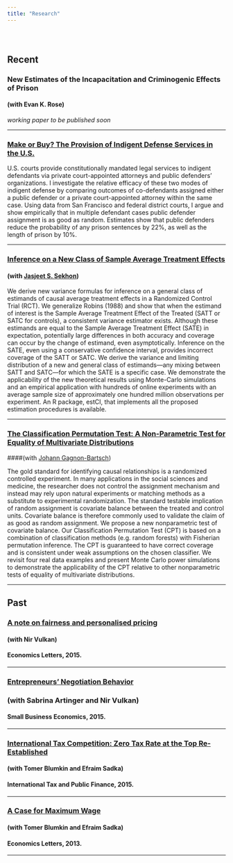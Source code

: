 ```yaml
---
title: "Research"
---
```



<br>

# {.tabset .tabset-fade .tabset-pills} 

## Recent

### New Estimates of the Incapacitation and Criminogenic Effects of Prison
#### (with Evan K. Rose)

*working paper to be published soon*

---

<!-- --- -->

### <a href="https://papers.ssrn.com/sol3/papers.cfm?abstract_id=2816622" target="_blank">Make or Buy? The Provision of Indigent Defense Services in the U.S. </a>

U.S. courts provide constitutionally mandated legal services to indigent defendants via private court-appointed attorneys and public defenders' organizations. I investigate the relative efficacy of these two modes of indigent defense by comparing outcomes of co-defendants assigned either a public defender or a private court-appointed attorney within the same case. Using data from San Francisco and federal district courts, I argue and show empirically that in multiple defendant cases public defender assignment is as good as random. Estimates show that public defenders reduce the probability of any prison sentences by 22%, as well as the length of prison by 10%.  

---

### <a href="https://arxiv.org/abs/1708.02140" target="_blank">Inference on a New Class of Sample Average Treatment Effects</a>
#### (with <a href="http://sekhon.berkeley.edu/" target="_blank">Jasjeet S. Sekhon</a>)

 We derive new variance formulas for inference on a general class of estimands of causal average treatment effects in a Randomized Control Trial (RCT). We generalize Robins (1988) and show that when the estimand of interest is the Sample Average Treatment Effect of the Treated (SATT or SATC for controls), a consistent variance estimator exists. Although these estimands are equal to the Sample Average Treatment Effect (SATE) in expectation, potentially large differences in both accuracy and coverage can occur by the change of estimand, even asymptotically. Inference on the SATE, even using a conservative confidence interval, provides incorrect coverage of the SATT or SATC. We derive the variance and limiting distribution of a new and general class of estimands---any mixing between SATT and SATC---for which the SATE is a specific case. We demonstrate the applicability of the new theoretical results using Monte-Carlo simulations and an empirical application with hundreds of online experiments with an average sample size of approximately one hundred million observations per experiment. An R package, estCI, that implements all the proposed estimation procedures is available. 
<!-- https://github.com/yotamshemtov/estCI -->

---

### <a href="https://arxiv.org/abs/1611.06408" target="_blank">The Classification Permutation Test: A Non-Parametric Test for Equality of Multivariate Distributions</a>
####(with <a href="http://dept.stat.lsa.umich.edu/~johanngb/" target="_blank">Johann Gagnon-Bartsch</a>)

The gold standard for identifying causal relationships is a randomized controlled experiment.
In many applications in the social sciences and medicine, the researcher does not control the assignment mechanism and instead may rely upon natural experiments or matching methods as a substitute to experimental randomization. 
The standard testable implication of random assignment is covariate balance between 
the treated and control units.  Covariate balance is therefore commonly used to validate the claim of as good as random assignment. We propose a new nonparametric test of covariate balance.  Our Classification Permutation Test (CPT) is based on a combination of classification methods (e.g. random forests) with Fisherian permutation inference.  The CPT is guaranteed to have correct coverage and is consistent under weak assumptions on the chosen classifier. We revisit four real data examples and present Monte Carlo power simulations to demonstrate the applicability of the CPT relative to other nonparametric tests of equality of multivariate distributions.

---

## Past

### <a href="http://www.sciencedirect.com/science/article/pii/S0165176515003705" target="_blank">A note on fairness and personalised pricing</a>
#### (with Nir Vulkan) 
#### Economics Letters, 2015.

---

### <a href="https://link.springer.com/article/10.1007/s11187-014-9619-8" target="_blank">Entrepreneurs' Negotiation Behavior</a>
### (with Sabrina Artinger and Nir Vulkan) 
#### Small Business Economics, 2015.

---

### <a href="https://link.springer.com/article/10.1007/s10797-014-9335-y" target="_blank">International Tax Competition: Zero Tax Rate at the Top Re-Established</a>                                            
#### (with Tomer Blumkin and Efraim Sadka) 
#### International Tax and Public Finance, 2015.     

---

### <a href="http://www.sciencedirect.com/science/article/pii/S0165176513002413" target="_blank">A Case for Maximum Wage</a>
#### (with Tomer Blumkin and Efraim Sadka) 
#### Economics Letters, 2013.

---

 <!-- <a href="trilnick2014whatdrives.pdf" target="_blank">draft-<i class="fa fa-file-pdf-o" aria-hidden="true"></i></a> -->





